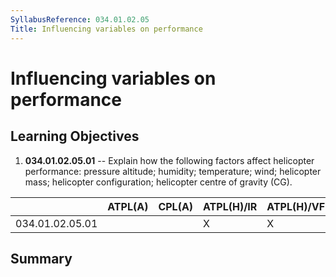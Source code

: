 ```yaml
---
SyllabusReference: 034.01.02.05
Title: Influencing variables on performance
---
```


# Influencing variables on performance

## Learning Objectives

1.  **034.01.02.05.01** -- Explain how the following factors affect helicopter
    performance: pressure altitude; humidity; temperature; wind; helicopter
    mass; helicopter configuration; helicopter centre of gravity (CG).

|                 | ATPL(A) | CPL(A) | ATPL(H)/IR | ATPL(H)/VFR | CPL(H) | IR  | CBIR(A) |
| --------------- | ------- | ------ | ---------- | ----------- | ------ | --- | ------- |
| 034.01.02.05.01 |         |        | X          | X           | X      |     |         |

## Summary
